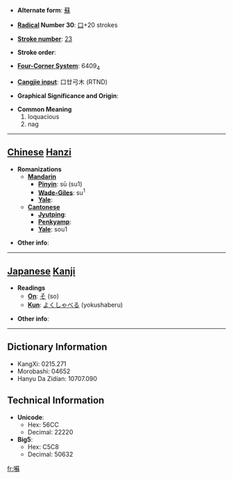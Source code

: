 * '''Alternate form''': [[蘇]]

* '''[[Wiktionary:Chinese radical index| Radical]] Number 30''': [[Wiktionary:Chinese radical index 口|口]]+20 strokes

* '''[[Wiktionary:Chinese total strokes index|Stroke number]]''': [[Wiktionary:Chinese total strokes index 23|23]]

* '''Stroke order''': 

* '''[[Wiktionary:Chinese four corner index|Four-Corner System]]''': 6409<sub>4</sub>

* '''[[Wiktionary:Chinese Cangjie index|Cangjie input]]''': 口廿弓木 (RTND)

* '''Graphical Significance and Origin''': 

* '''Common Meaning'''
*#loquacious
*# nag


----

== [[Chinese]] [[Hanzi]] ==

* '''Romanizations'''
** '''[[Mandarin]]'''
*** '''[[Pinyin]]''': sū (su1)
*** '''[[Wade-Giles]]''': su<sup>1</sup>
*** '''[[Yale]]''': 
** '''[[Cantonese]]'''
*** '''[[Jyutping]]''':
*** '''[[Penkyamp]]''': 
*** '''[[Yale]]''': sou1

* '''Other info''': 

----

== [[Japanese]] [[Kanji]] ==

* '''Readings'''
** '''[[On]]''': [[そ]] (so)
** '''[[Kun]]''': [[よくしゃべる]] (yokushaberu)

* '''Other info''':  

----

== Dictionary Information ==

* KangXi: 0215.271
* Morobashi: 04652
* Hanyu Da Zidian: 10707.090

== Technical Information ==

* '''Unicode''':
** Hex: 56CC
** Decimal: 22220
* '''Big5''':
** Hex: C5C8
** Decimal: 50632

[[fr:囌]]